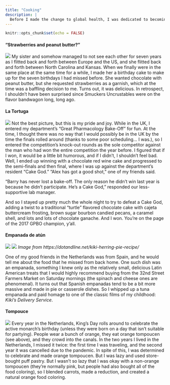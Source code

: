 ---
title: "Cooking"
description: |
  Before I made the change to global health, I was dedicated to becoming a pharmaceutical scientist. The thing is, sometimes (often), experiments didn't work. Around the time I was struggling with a Western Blot for the umpteenth time (due to old, leaky equipment and a young, leaky brain), I discovered baking. Here are some of the things I've made and the stories that accompany them.
---

```{r setup, include=FALSE}
knitr::opts_chunk$set(echo = FALSE)
```

#### "Strawberries and peanut butter?"
![](images/Cake2.jpg)
My sister and somehow managed to not see each other for seven years as I flitted back and forth between Europe and the US, and she flitted back and forth between North Carolina and Kansas. When we finally were in the same place at the same time for a while, I made her a birthday cake to make up for the seven birthdays I had missed before. She wanted chocolate with peanut butter, but she requested strawberries as a garnish, which at the time was a baffling decision to me. Turns out, it was delicious. In retrospect, I shouldn't have been surprised since Smuckers Uncrustables were on the flavor bandwagon long, long ago.

#### La Tortuga
![](images/Cake.jpg)
Not the best picture, but this is my pride and joy. While in the UK, I entered my department's "Great Pharmacology Bake-Off" for fun. At the time, I thought there was no way that I would possibly be in the UK by the time the finals rolled around (thanks to some poor scheduling... I was.), so I entered the competition's knock-out rounds as the sole competitor against the man who had won the entire competition the year before. I figured that if I won, it would be a little bit humorous, and if I didn't, I shouldn't feel bad. Well, I ended up winning with a chocolate red wine cake and progressed to the semi-finals and then final, where I was up against the department's resident "Cake God." 
"Alex has got a good shot," one of my friends said.

"Barry has never lost a bake-off. The only reason he didn't win last year is because he didn't participate. He's a Cake God," responded our less-supportive lab manager.

And so I stayed up pretty much the whole night to try to defeat a Cake God, adding a twist to a traditional "turtle" flavored chocolate cake with cajeta buttercream frosting, brown sugar bourbon candied pecans, a caramel shell, and lots and lots of chocolate ganache. And I won. You're on the page of the 2017 GPBO champion, y'all.

#### Empanada de atún
![](images/Empanada.JPG) ![](images/Kiki.jpeg)
*Image from https://dotandline.net/kiki-herring-pie-recipe/*

One of my good friends in the Netherlands was from Spain, and he would tell me about the food that he missed from back home. One such dish was an empanada, something I knew only as the relatively small, delicious Latin American treats that I would highly recommend buying from the 32nd Street Farmers Market on Saturday mornings (the spinach and cheese ones are phenomenal). It turns out that Spanish empanadas tend to be a bit more massive and made in pie or casserole dishes. So I whipped up a tuna empanada and paid homage to one of the classic films of my childhood: *Kiki's Delivery Service*.

#### Tompouce
![](images/Tompouce.jpg)
Every year in the Netherlands, King's Day rolls around to celebrate the active monarch's birthday (unless they were born on a day that isn't suitable for partying). People wear a bunch of orange, they eat orange tompoucen (see above), and they crowd into the canals. In the two years I lived in the Netherlands, I missed it twice: the first time I was traveling, and the second year it was cancelled due to the pandemic. In spite of this, I was determined to celebrate and made orange tompoucen. But I was lazy and used store-bought puff pastry. But I wasn't so lazy that I was okay with a non-orange tompoucen (they're normally pink, but people had also bought all of the food coloring), so I blended carrots, made a reduction, and created a natural orange food coloring.

